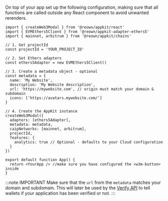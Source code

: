 
On top of your app set up the following configuration, making sure that all functions are called outside any React component to avoid unwanted rerenders.

```tsx
import { createWeb3Modal } from '@reown/appkit/react'
import { EVMEthers5Client } from '@reown/appkit-adapter-ethers5'
import { mainnet, arbitrum } from '@reown/appkit/chains'

// 1. Get projectId
const projectId = 'YOUR_PROJECT_ID'

// 2. Set Ethers adapters
const ethers5Adapter = new EVMEthers5Client()

// 3. Create a metadata object - optional
const metadata = {
  name: 'My Website',
  description: 'My Website description',
  url: 'https://mywebsite.com', // origin must match your domain & subdomain
  icons: ['https://avatars.mywebsite.com/']
}

// 4. Create the AppKit instance
createWeb3Modal({
  adapters: [ethers5Adapter],
  metadata: metadata,
  caipNetworks: [mainnet, arbitrum],
  projectId,
  features: {
    analytics: true // Optional - defaults to your Cloud configuration
  }
})

export default function App() {
  return <YourApp /> //make sure you have configured the <w3m-button> inside
}
```

:::note IMPORTANT
Make sure that the `url` from the `metadata` matches your domain and subdomain. This will later be used by the [Verify API](../../../cloud/verify.mdx) to tell wallets if your application has been verified or not.
:::
